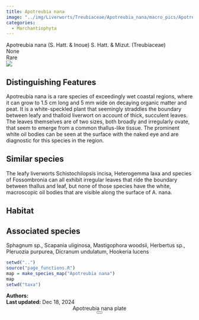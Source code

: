 ```yaml
---
title: Apotreubia nana
image: "../img/Liverworts/Treubiaceae/Apotreubia_nana/macro_pics/Apotreubia-DBLT.jpeg"
categories:
  - Marchantiophyta
---
```


<div class="info-panel">
 <div class="info-top">
  <div class="taxon-scientific"><span class="taxon-name">Apotreubia nana</span> <span class="taxon-authority">(S. Hatt. &amp; Inoue) S. Hatt. &amp; Mizut.</span> <span class="taxon-family">(Treubiaceae)</span></div>
  <div class="taxon-common">None</div>
 </div>
 <div class="info-bottom">
  <div class="taxon-qnd"></div>
  <div class="taxon-abundance">Rare</div>
 </div>
</div>
<div class="imerss-content-frame">
 <div class="imerss-image-header">
  <div class="imerss-image-holder imerss-column-left" data-toggle="tooltip" style="background-image: url(../img/Liverworts/Treubiaceae/Apotreubia_nana/macro_pics/Apotreubia-DBLT.jpeg)" title="Daniel Tucker">
  </div>

  <div class="imerss-image-holder imerss-column-right" data-toggle="tooltip" style="background-image: url(../img/Liverworts/Treubiaceae/Apotreubia_nana/macro_pics/Apotreubia-BJ.jpg)" title="Braden Judson">
  </div>
 
 </div>
 <div class="imerss-content-lower">
  <div class="imerss-column-left">
  <div class="tab-microscope" data-micromodal-trigger="modal-plate">
  <img src="../img/bryo guide microscope.png"/>
  </div>

<h2>Distinguishing Features</h2>

Apotreubia nana is a rare species of exceedingly wet coastal regions, where it can grow to 1.5 cm long and 5 mm wide on decaying organic matter and peat. It is a white-speckled plant that seemingly straddles the boundary between leafy and thalloid liverwort on account of thick, succulent leaves. The leaves themselves are of two sizes, both broadly and irregularly ovate, that seem to emerge from a common thallus-like tissue. The prominent white oil bodies can be seen at the surface with the naked eye and are diagnostic for this species in the region. 

<h2>Similar species</h2>

The leafy liverworts Schistochilopsis incisa, Heterogemma laxa and species of Fossombronia can all exhibit irregular leaves that ride the boundary between thallus and leaf, but none of those species have the white, macroscopic oil bodies that are visible along the surface of A. nana. 

<h2>Habitat</h2>



<h2>Associated species</h2>

Sphagnum sp., Scapania uliginosa, Mastigophora woodsii, Herbertus sp., Pleruozia purpurea, Dicranum undulatum, Hookeria lucens
</div>

<div class="imerss-column-right">

<div class="imerss-image-holder imerss-column-right" data-toggle="tooltip" style="background-image: url(../img/Liverworts/Treubiaceae/Apotreubia_nana/macro_pics/Apotreubia-BMS.jpeg)" title="Brian Starzomski">
</div>

<div class="imerss-map-holder">
```r
setwd("..")
source("page_functions.R")
map = make_species_map("Apotreubia nana")
map
setwd("taxa")
```
</div>

</div>

</div>
</div>

<div class="taxon-footer">
 <div class="taxon-authors"><b>Authors:</b> <span></span></div>
 <div class="taxon-update"><b>Last updated:</b> <span>Dec 18, 2024</span></div>
</div>

<div class="modal micromodal-slide" id="modal-plate" aria-hidden="true">
 <div class="modal__overlay" tabindex="-1" data-micromodal-close>
  <div class="modal__container" role="dialog" aria-modal="true" aria-labelledby="modal-plate-title" >
   <header class="modal__header">
   <div class="modal__title" id="modal-plate-title">
  Apotreubia nana plate
   </div>
   <button class="modal__close" aria-label="Close" data-micromodal-close></button>
   </header>
  <div class="modal__content" id="modal-plate-content">
   <div class="imerss-image-holder" data-toggle="tooltip" style="background-image: url(../img/)" title="">
  </div>
  </div>
  </div>
 </div>
</div>

<script src="../js/micromodal.min.js"></script>
<link href="../css/style-taxon.css" rel="stylesheet">
<link href="../css/micromodal.css" rel="stylesheet">

<script>
MicroModal.init();
</script>

